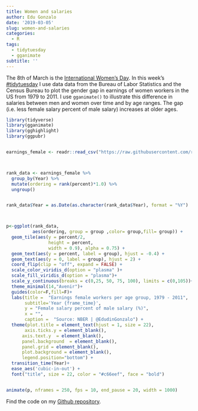```yaml
---
title: Women and salaries
author: Edu Gonzalo
date: '2019-03-05'
slug: women-and-salaries
categories:
  - R
tags:
  - tidytuesday
  - gganimate
subtitle: ''
---
```



The 8th of March is the [International Women's Day](https://en.wikipedia.org/wiki/International_Women%27s_Day). In this week's [#tidytuesday](https://github.com/rfordatascience/tidytuesday) I use data data from the Bureau of Labor Statistics and the Census Bureau to  plot the gender gap in earnings of women workers in the US from 1979 to 2011. I use `gganimate()` to illustrate this difference in salaries between men and women over time and by age ranges. The gap (i.e. less female salary percent of male salary) increases at older ages. 

```r



library(tidyverse)
library(gganimate)
library(gghighlight)
library(ggpubr)


earnings_female <- readr::read_csv("https://raw.githubusercontent.com/rfordatascience/tidytuesday/master/data/2019/2019-03-05/earnings_female.csv") 



rank_data <- earnings_female %>%
  group_by(Year) %>%
  mutate(ordering = rank(percent)*1.0) %>%
  ungroup() 


rank_data$Year = as.Date(as.character(rank_data$Year), format = "%Y")



p<-ggplot(rank_data,
          aes(ordering, group = group ,color= group,fill= group)) +
  geom_tile(aes(y = percent/2, 
                height = percent,
                width = 0.9), alpha = 0.75) +
  geom_text(aes(y = percent, label = group), hjust = -0.4) +
  geom_text(aes(y = 0, label = group), hjust = 2) +
  coord_flip(clip = "off", expand = FALSE) +
  scale_color_viridis_d(option = "plasma" )+
  scale_fill_viridis_d(option = "plasma")+
  scale_y_continuous(breaks = c(0,25, 50, 75, 100), limits = c(0,105))+
  theme_minimal(14,"Avenir")+
  guides(color=F,fill=F)+
  labs(title =  "Earnings female workers per age group, 1979 - 2011",
       subtitle='Year {frame_time}',
       y = "Female salary percent of male salary (%)",
       x = "",
       caption =  "Source: NBER | @EdudinGonzalo") +
  theme(plot.title = element_text(hjust = 1, size = 22),
       axis.ticks.y = element_blank(),
      axis.text.y  = element_blank(), 
      panel.background  = element_blank(), 
      panel.grid = element_blank(),
      plot.background = element_blank(),
      legend.position="bottom") + 
  transition_time(Year)+
  ease_aes('cubic-in-out') +
  font("title", size = 22, color = "#c66eef", face = "bold") 


animate(p, nframes = 250, fps = 10, end_pause = 20, width = 1000)

```


Find the code on my [Github repository](https://github.com/rfordatascience/tidytuesday/tree/master/data/2019/2019-03-05).
